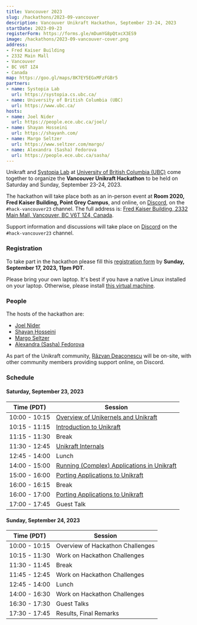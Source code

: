 ```yaml
---
title: Vancouver 2023
slug: /hackathons/2023-09-vancouver
description: Vancouver Unikraft Hackathon, September 23-24, 2023
startDate: 2023-09-23
registerForm: https://forms.gle/mDumYG8pQtxcX3ES9
image: /hackathons/2023-09-vancouver-cover.png
address:
- Fred Kaiser Building
- 2332 Main Mall
- Vancouver
- BC V6T 1Z4
- Canada
map: https://goo.gl/maps/8K7EY5EGxMFzFGBr5
partners:
- name: Systopia Lab
  url: https://systopia.cs.ubc.ca/
- name: University of British Columbia (UBC)
  url: https://www.ubc.ca/
hosts:
- name: Joel Nider
  url: https://people.ece.ubc.ca/joel/
- name: Shayan Hosseini
  url: https://shayanh.com/
- name: Margo Seltzer
  url: https://www.seltzer.com/margo/
- name: Alexandra (Sasha) Fedorova
  url: https://people.ece.ubc.ca/sasha/
---
```


Unikraft and [Systopia Lab](https://systopia.cs.ubc.ca/) at [University of British Columbia (UBC)](https://www.ubc.ca/) come together to organize the **Vancouver Unikraft Hackathon** to be held on Saturday and Sunday, September 23-24, 2023.

The hackathon will take place both as an in-person event at **Room 2020, Fred Kaiser Building, Point Grey Campus**, and online, on [Discord](http://bit.ly/UnikraftDiscord), on the `#hack-vancouver23` channel.
The full address is: [Fred Kaiser Building, 2332 Main Mall, Vancouver, BC V6T 1Z4, Canada](https://goo.gl/maps/8K7EY5EGxMFzFGBr5).

Support information and discussions will take place on [Discord](http://bit.ly/UnikraftDiscord) on the `#hack-vancouver23` channel.

### Registration

To take part in the hackathon please fill this [registration form](https://forms.gle/mDumYG8pQtxcX3ES9) by **Sunday, September 17, 2023, 11pm PDT**.

Please bring your own laptop.
It's best if you have a native Linux installed on your laptop.
Otherwise, please install [this virtual machine](https://drive.google.com/file/d/1u5DtN5kMPWxBU8UdBfnZ7DNRP2n6oiTy/view?usp=share_link).

### People

The hosts of the hackathon are:

* [Joel Nider](https://people.ece.ubc.ca/joel/)
* [Shayan Hosseini](https://shayanh.com/)
* [Margo Seltzer](https://www.seltzer.com/margo/)
* [Alexandra (Sasha) Fedorova](https://people.ece.ubc.ca/sasha/)

As part of the Unikraft community, [Răzvan Deaconescu](https://github.com/razvand/) will be on-site, with other community members providing support online, on Discord.

### Schedule

#### Saturday, September 23, 2023

| Time (PDT)    | Session                                                          |
| ------------- | ---------------------------------------------------------------- |
| 10:00 - 10:15 | [Overview of Unikernels and Unikraft](/guides/intro)             |
| 10:15 - 11:15 | [Introduction to Unikraft](/guides/overview)                     |
| 11:15 - 11:30 | Break                                                            |
| 11:30 - 12:45 | [Unikraft Internals](/guides/internals)                          |
| 12:45 - 14:00 | Lunch                                                            |
| 14:00 - 15:00 | [Running (Complex) Applications in Unikraft](/guides/internals)  |
| 15:00 - 16:00 | [Porting Applications to Unikraft](/guides/bincompat)            |
| 16:00 - 16:15 | Break                                                            |
| 16:00 - 17:00 | [Porting Applications to Unikraft](/guides/bincompat)            |
| 17:00 - 17:45 | Guest Talk                                                       |

#### Sunday, September 24, 2023

| Time (PDT)    | Session                                             |
| ------------- | --------------------------------------------------- |
| 10:00 - 10:15 | Overview of Hackathon Challenges                    |
| 10:15 - 11:30 | Work on Hackathon Challenges                        |
| 11:30 - 11:45 | Break                                               |
| 11:45 - 12:45 | Work on Hackathon Challenges                        |
| 12:45 - 14:00 | Lunch                                               |
| 14:00 - 16:30 | Work on Hackathon Challenges                        |
| 16:30 - 17:30 | Guest Talks                                         |
| 17:30 - 17:45 | Results, Final Remarks                              |
